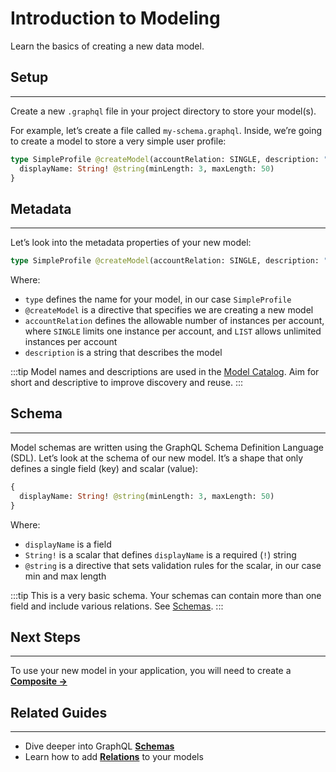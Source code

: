 # Introduction to Modeling
Learn the basics of creating a new data model.

## Setup
---
Create a new `.graphql` file in your project directory to store your model(s). 

For example, let’s create a file called `my-schema.graphql`. Inside, we’re going to create a model to store a very simple user profile:

```graphql
type SimpleProfile @createModel(accountRelation: SINGLE, description: "Very basic profile") {
  displayName: String! @string(minLength: 3, maxLength: 50)
}
```

## Metadata
---
Let’s look into the metadata properties of your new model:

```graphql
type SimpleProfile @createModel(accountRelation: SINGLE, description: "Very basic profile")
```

Where:

- `type` defines the name for your model, in our case `SimpleProfile`
- `@createModel` is a directive that specifies we are creating a new model
- `accountRelation` defines the allowable number of instances per account, where `SINGLE` limits one instance per account, and `LIST` allows unlimited instances per account
- `description` is a string that describes the model

:::tip
Model names and descriptions are used in the [Model Catalog](./model-catalog.mdx). Aim for short and descriptive to improve discovery and reuse.
:::

## Schema
---
Model schemas are written using the GraphQL Schema Definition Language (SDL). Let’s look at the schema of our new model. It’s a shape that only defines a single field (key) and scalar (value):

```graphql
{
  displayName: String! @string(minLength: 3, maxLength: 50)
}
```

Where:

- `displayName` is a field
- `String!` is a scalar that defines `displayName` is a required (`!`) string
- `@string` is a directive that sets validation rules for the scalar, in our case min and max length

:::tip
This is a very basic schema. Your schemas can contain more than one field and include various relations. See [Schemas](./schemas.mdx).
:::

## Next Steps
---
To use your new model in your application, you will need to create a [**Composite →**](./composites.mdx)

## Related Guides
---
- Dive deeper into GraphQL [**Schemas**](./schemas.mdx)
- Learn how to add [**Relations**](./relations.mdx) to your models